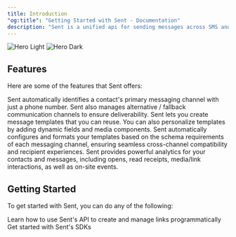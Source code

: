 ```yaml
---
title: Introduction
"og:title": "Getting Started with Sent - Documentation"
description: "Sent is a unified api for sending messages across SMS and apps like Whatsapp and iMessage."
---
```


<Frame>
  <img className="block dark:hidden" src="/images/thumbnail.png" alt="Hero Light" />

  <img className="hidden dark:block" src="/images/thumbnail.png" alt="Hero Dark" />
</Frame>

## Features

Here are some of the features that Sent offers:

<AccordionGroup>
  <Accordion title="Channel Identification" icon="message">
    Sent automatically identifies a contact's primary messaging channel with just a phone number. Sent also manages alternative / fallback communication channels to ensure deliverability.
  </Accordion>

  <Accordion title="Easy Personalization" icon="pencil">
    Sent lets you create message templates that you can reuse. You can also personalize templates by adding dynamic fields and media components.
  </Accordion>

  <Accordion title="Content Transformation" icon="code">
    Sent automatically configures and formats your templates based on the schema requirements of each messaging channel, ensuring seamless cross-channel compatibility and recipient experiences.
  </Accordion>

  <Accordion title="Advanced Analytics" icon="chart-line">
    Sent provides powerful analytics for your contacts and messages, including opens, read receipts, media/link interactions, as well as on-site events.
  </Accordion>
</AccordionGroup>

## Getting Started

To get started with Sent, you can do any of the following:

<CardGroup cols={2}>
  <Card title="Try our API" icon="code" href="/api-reference">
    Learn how to use Sent's API to create and manage links programmatically
  </Card>

  <Card title="SDKs" icon="code" href="/sdks/overview">
    Get started with Sent's SDKs
  </Card>
</CardGroup>